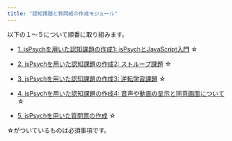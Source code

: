 ```yaml
---
title: "認知課題と質問紙の作成モジュール"
---
```


以下の１〜５について順番に取り組みます。

- [1. jsPsychを用いた認知課題の作成1: jsPsychとJavaScript入門](how-to-jspsych1.html) ☆

- [2. jsPsychを用いた認知課題の作成2: ストループ課題](how-to-jspsych2.html) ☆

- [3. jsPsychを用いた認知課題の作成3: 逆転学習課題](how-to-jspsych3.html) ☆

- [4. jsPsychを用いた認知課題の作成4: 音声や動画の呈示と同意画面について](how-to-jspsych4.html) ☆

- [5. jsPsychを用いた質問票の作成](how-to-jspsych5.html) ☆

☆がついているものは必須事項です。